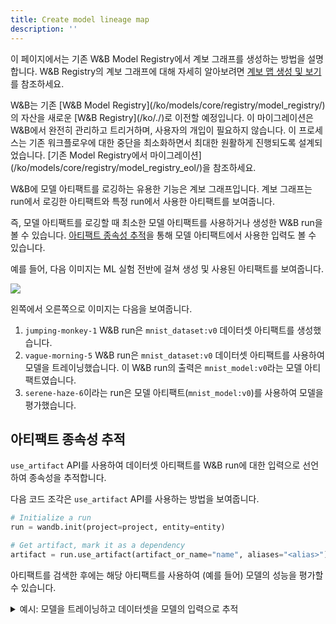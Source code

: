 ```yaml
---
title: Create model lineage map
description: ''
---
```


이 페이지에서는 기존 W&B Model Registry에서 계보 그래프를 생성하는 방법을 설명합니다. W&B Registry의 계보 그래프에 대해 자세히 알아보려면 [계보 맵 생성 및 보기](/ko/models/core/registry/lineage/)를 참조하세요.

<Note>
W&B는 기존 [W&B Model Registry](/ko/models/core/registry/model_registry/)의 자산을 새로운 [W&B Registry](/ko/./)로 이전할 예정입니다. 이 마이그레이션은 W&B에서 완전히 관리하고 트리거하며, 사용자의 개입이 필요하지 않습니다. 이 프로세스는 기존 워크플로우에 대한 중단을 최소화하면서 최대한 원활하게 진행되도록 설계되었습니다. [기존 Model Registry에서 마이그레이션](/ko/models/core/registry/model_registry_eol/)을 참조하세요.
</Note>

W&B에 모델 아티팩트를 로깅하는 유용한 기능은 계보 그래프입니다. 계보 그래프는 run에서 로깅한 아티팩트와 특정 run에서 사용한 아티팩트를 보여줍니다.

즉, 모델 아티팩트를 로깅할 때 최소한 모델 아티팩트를 사용하거나 생성한 W&B run을 볼 수 있습니다. [아티팩트 종속성 추적](#track-an-artifact-dependency)을 통해 모델 아티팩트에서 사용한 입력도 볼 수 있습니다.

예를 들어, 다음 이미지는 ML 실험 전반에 걸쳐 생성 및 사용된 아티팩트를 보여줍니다.

<Frame>
    <img src="/images/models/model_lineage_example.png"  />
</Frame>

왼쪽에서 오른쪽으로 이미지는 다음을 보여줍니다.
1. `jumping-monkey-1` W&B run은 `mnist_dataset:v0` 데이터셋 아티팩트를 생성했습니다.
2. `vague-morning-5` W&B run은 `mnist_dataset:v0` 데이터셋 아티팩트를 사용하여 모델을 트레이닝했습니다. 이 W&B run의 출력은 `mnist_model:v0`라는 모델 아티팩트였습니다.
3. `serene-haze-6`이라는 run은 모델 아티팩트(`mnist_model:v0`)를 사용하여 모델을 평가했습니다.

## 아티팩트 종속성 추적

`use_artifact` API를 사용하여 데이터셋 아티팩트를 W&B run에 대한 입력으로 선언하여 종속성을 추적합니다.

다음 코드 조각은 `use_artifact` API를 사용하는 방법을 보여줍니다.

```python
# Initialize a run
run = wandb.init(project=project, entity=entity)

# Get artifact, mark it as a dependency
artifact = run.use_artifact(artifact_or_name="name", aliases="<alias>")
```

아티팩트를 검색한 후에는 해당 아티팩트를 사용하여 (예를 들어) 모델의 성능을 평가할 수 있습니다.

<details>

<summary>예시: 모델을 트레이닝하고 데이터셋을 모델의 입력으로 추적</summary>

```python
job_type = "train_model"

config = {
    "optimizer": "adam",
    "batch_size": 128,
    "epochs": 5,
    "validation_split": 0.1,
}

run = wandb.init(project=project, job_type=job_type, config=config)

version = "latest"
name = "{}:{}".format("{}_dataset".format(model_use_case_id), version)

artifact = run.use_artifact(name)

train_table = artifact.get("train_table")
x_train = train_table.get_column("x_train", convert_to="numpy")
y_train = train_table.get_column("y_train", convert_to="numpy")

# Store values from our config dictionary into variables for easy accessing
num_classes = 10
input_shape = (28, 28, 1)
loss = "categorical_crossentropy"
optimizer = run.config["optimizer"]
metrics = ["accuracy"]
batch_size = run.config["batch_size"]
epochs = run.config["epochs"]
validation_split = run.config["validation_split"]

# Create model architecture
model = keras.Sequential(
    [
        layers.Input(shape=input_shape),
        layers.Conv2D(32, kernel_size=(3, 3), activation="relu"),
        layers.MaxPooling2D(pool_size=(2, 2)),
        layers.Conv2D(64, kernel_size=(3, 3), activation="relu"),
        layers.MaxPooling2D(pool_size=(2, 2)),
        layers.Flatten(),
        layers.Dropout(0.5),
        layers.Dense(num_classes, activation="softmax"),
    ]
)
model.compile(loss=loss, optimizer=optimizer, metrics=metrics)

# Generate labels for training data
y_train = keras.utils.to_categorical(y_train, num_classes)

# Create training and test set
x_t, x_v, y_t, y_v = train_test_split(x_train, y_train, test_size=0.33)

# Train the model
model.fit(
    x=x_t,
    y=y_t,
    batch_size=batch_size,
    epochs=epochs,
    validation_data=(x_v, y_v),
    callbacks=[WandbCallback(log_weights=True, log_evaluation=True)],
)

# Save model locally
path = "model.h5"
model.save(path)

path = "./model.h5"
registered_model_name = "MNIST-dev"
name = "mnist_model"

run.link_model(path=path, registered_model_name=registered_model_name, name=name)
run.finish()
```

</details>
